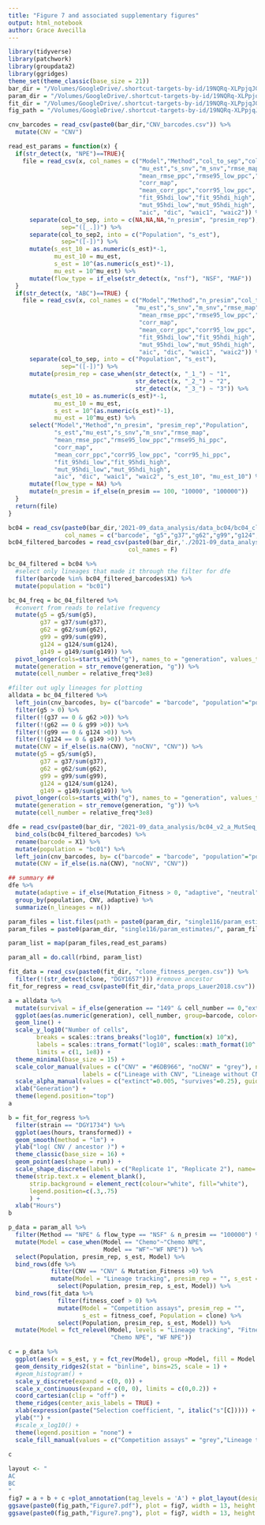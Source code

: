 ```yaml
---
title: "Figure 7 and associated supplementary figures"
output: html_notebook
author: Grace Avecilla
---
```


```r
library(tidyverse)
library(patchwork)
library(groupdata2)
library(ggridges)
theme_set(theme_classic(base_size = 21))
bar_dir = "/Volumes/GoogleDrive/.shortcut-targets-by-id/19NQRq-XLPpjqJGmLbP4MHRjala2WVahk/Avecilla et al Simulating CNV evolution/scripts/cnv_sims_inference/barcode_method/"
param_dir = "/Volumes/GoogleDrive/.shortcut-targets-by-id/19NQRq-XLPpjqJGmLbP4MHRjala2WVahk/Avecilla et al Simulating CNV evolution/scripts/cnv_sims_inference/hpc_output/Lauer2018/"
fit_dir = "/Volumes/GoogleDrive/.shortcut-targets-by-id/19NQRq-XLPpjqJGmLbP4MHRjala2WVahk/Avecilla et al Simulating CNV evolution/scripts/cnv_sims_inference/fitness_assays/"
fig_path = "/Volumes/GoogleDrive/.shortcut-targets-by-id/19NQRq-XLPpjqJGmLbP4MHRjala2WVahk/Avecilla et al Simulating CNV evolution/figures/"
```

```r
cnv_barcodes = read_csv(paste0(bar_dir,"CNV_barcodes.csv")) %>%
  mutate(CNV = "CNV")
```

```r
read_est_params = function(x) {
  if(str_detect(x, "NPE")==TRUE){
    file = read_csv(x, col_names = c("Model","Method","col_to_sep","col_to_sep2",
                                     "mu_est","s_snv","m_snv","rmse_map",
                                     "mean_rmse_ppc","rmse95_low_ppc","rmse95_hi_ppc",
                                     "corr_map",
                                     "mean_corr_ppc","corr95_low_ppc", "corr95_hi_ppc",
                                     "fit_95hdi_low","fit_95hdi_high",
                                     "mut_95hdi_low","mut_95hdi_high",
                                     "aic", "dic", "waic1", "waic2")) %>%
      separate(col_to_sep, into = c(NA,NA,NA,"n_presim", "presim_rep"), 
               sep="([_.])") %>%
      separate(col_to_sep2, into = c("Population", "s_est"), 
               sep="([-])") %>%
      mutate(s_est_10 = as.numeric(s_est)*-1,
             mu_est_10 = mu_est,
             s_est = 10^(as.numeric(s_est)*-1),
             mu_est = 10^mu_est) %>%
      mutate(flow_type = if_else(str_detect(x, "nsf"), "NSF", "MAF"))
  }
  if(str_detect(x, "ABC")==TRUE) {
    file = read_csv(x, col_names = c("Model","Method","n_presim","col_to_sep",
                                    "mu_est","s_snv","m_snv","rmse_map",
                                     "mean_rmse_ppc","rmse95_low_ppc","rmse95_hi_ppc",
                                     "corr_map",
                                     "mean_corr_ppc","corr95_low_ppc", "corr95_hi_ppc",
                                     "fit_95hdi_low","fit_95hdi_high",
                                     "mut_95hdi_low","mut_95hdi_high",
                                     "aic", "dic", "waic1", "waic2")) %>%
      separate(col_to_sep, into = c("Population", "s_est"), 
               sep="([-])") %>%
      mutate(presim_rep = case_when(str_detect(x, "_1_") ~ "1",
                                    str_detect(x, "_2_") ~ "2",
                                    str_detect(x, "_3_") ~ "3")) %>%
      mutate(s_est_10 = as.numeric(s_est)*-1,
             mu_est_10 = mu_est, 
             s_est = 10^(as.numeric(s_est)*-1),
             mu_est = 10^mu_est) %>%
      select("Model","Method","n_presim", "presim_rep","Population",
             "s_est","mu_est","s_snv","m_snv","rmse_map",
             "mean_rmse_ppc","rmse95_low_ppc","rmse95_hi_ppc",
             "corr_map",
             "mean_corr_ppc","corr95_low_ppc", "corr95_hi_ppc",
             "fit_95hdi_low","fit_95hdi_high",
             "mut_95hdi_low","mut_95hdi_high",
             "aic", "dic", "waic1", "waic2", "s_est_10", "mu_est_10") %>%
      mutate(flow_type = NA) %>%
      mutate(n_presim = if_else(n_presim == 100, "10000", "100000"))
  }
  return(file)
}
```


```r
bc04 = read_csv(paste0(bar_dir,'2021-09_data_analysis/data_bc04/bc04_cluster.csv'), 
                col_names = c("barcode", "g5","g37","g62","g99","g124","g149")) 
bc04_filtered_barcodes = read_csv(paste0(bar_dir,'./2021-09_data_analysis/data_bc04/bc04_bcfiltered_barcodes.csv'),
                                  col_names = F)

bc_04_filtered = bc04 %>% 
  #select only lineages that made it through the filter for dfe
  filter(barcode %in% bc04_filtered_barcodes$X1) %>%
  mutate(population = "bc01")

bc_04_freq = bc_04_filtered %>%
  #convert from reads to relative frequency
  mutate(g5 = g5/sum(g5),
         g37 = g37/sum(g37),
         g62 = g62/sum(g62),
         g99 = g99/sum(g99),
         g124 = g124/sum(g124),
         g149 = g149/sum(g149)) %>%
  pivot_longer(cols=starts_with("g"), names_to = "generation", values_to = "relative_freq") %>%
  mutate(generation = str_remove(generation, "g")) %>%
  mutate(cell_number = relative_freq*3e8)

#filter out ugly lineages for plotting
alldata = bc_04_filtered %>%
  left_join(cnv_barcodes, by= c("barcode" = "barcode", "population"="population")) %>% 
  filter(g5 > 0) %>%
  filter(!(g37 == 0 & g62 >0)) %>%
  filter(!(g62 == 0 & g99 >0)) %>%
  filter(!(g99 == 0 & g124 >0)) %>%
  filter(!(g124 == 0 & g149 >0)) %>%
  mutate(CNV = if_else(is.na(CNV), "noCNV", "CNV")) %>%
  mutate(g5 = g5/sum(g5),
         g37 = g37/sum(g37),
         g62 = g62/sum(g62),
         g99 = g99/sum(g99),
         g124 = g124/sum(g124),
         g149 = g149/sum(g149)) %>%
  pivot_longer(cols=starts_with("g"), names_to = "generation", values_to = "relative_freq") %>%
  mutate(generation = str_remove(generation, "g")) %>%
  mutate(cell_number = relative_freq*3e8)
```

```r
dfe = read_csv(paste0(bar_dir, "2021-09_data_analysis/bc04_v2_a_MutSeq_Result.csv")) %>%
  bind_cols(bc04_filtered_barcodes) %>%
  rename(barcode = X1) %>%
  mutate(population = "bc01") %>%
  left_join(cnv_barcodes, by= c("barcode" = "barcode", "population"="population")) %>% 
  mutate(CNV = if_else(is.na(CNV), "noCNV", "CNV"))

## summary ##
dfe %>%
  mutate(adaptive = if_else(Mutation_Fitness > 0, "adaptive", "neutral")) %>%
  group_by(population, CNV, adaptive) %>%
  summarize(n_lineages = n())
```

```r
param_files = list.files(path = paste0(param_dir, "single116/param_estimates/"), pattern = '*est_real_params.csv')
param_files = paste0(param_dir, "single116/param_estimates/", param_files)

param_list = map(param_files,read_est_params)

param_all = do.call(rbind, param_list)
```


```r
fit_data = read_csv(paste0(fit_dir, "clone_fitness_pergen.csv")) %>%
  filter(!(str_detect(clone, "DGY1657"))) #remove ancestor
fit_for_regress = read_csv(paste0(fit_dir,"data_props_Lauer2018.csv"))
```


```r
a = alldata %>%
  mutate(survival = if_else(generation == "149" & cell_number == 0,"extinct", "survives")) %>%
  ggplot(aes(as.numeric(generation), cell_number, group=barcode, color=CNV, alpha = survival)) +
  geom_line() + 
  scale_y_log10("Number of cells",
        breaks = scales::trans_breaks("log10", function(x) 10^x),
        labels = scales::trans_format("log10", scales::math_format(10^.x)),
        limits = c(1, 1e8)) +
  theme_minimal(base_size = 15) +
  scale_color_manual(values = c("CNV" = "#6DB966", "noCNV" = "grey"), name = "", 
                     labels = c("Lineage with CNV", "Lineage without CNV")) +
  scale_alpha_manual(values = c("extinct"=0.005, "survives"=0.25), guide = FALSE) +
  xlab("Generation") +
  theme(legend.position="top")
a
```

```r
b = fit_for_regress %>%
  filter(strain == "DGY1734") %>%
  ggplot(aes(hours, transformed)) +
  geom_smooth(method = "lm") +
  ylab("log( CNV / ancestor )") +
  theme_classic(base_size = 16) +
  geom_point(aes(shape = run)) +
  scale_shape_discrete(labels = c("Replicate 1", "Replicate 2"), name= "") +
  theme(strip.text.x = element_blank(),
      strip.background = element_rect(colour="white", fill="white"),
      legend.position=c(.3,.75)
      ) +
  xlab("Hours")
b
```


```r
p_data = param_all %>%
  filter(Method == "NPE" & flow_type == "NSF" & n_presim == "100000") %>%
  mutate(Model = case_when(Model == "Chemo"~"Chemo NPE",
                           Model == "WF"~"WF NPE")) %>%
  select(Population, presim_rep, s_est, Model) %>%
  bind_rows(dfe %>%
            filter(CNV == "CNV" & Mutation_Fitness >0) %>%
            mutate(Model = "Lineage tracking", presim_rep = "", s_est = Mutation_Fitness, Population = population) %>%
              select(Population, presim_rep, s_est, Model)) %>%
  bind_rows(fit_data %>%
              filter(fitness_coef > 0) %>%
              mutate(Model = "Competition assays", presim_rep = "", 
                     s_est = fitness_coef, Population = clone) %>%
              select(Population, presim_rep, s_est, Model)) %>%
  mutate(Model = fct_relevel(Model, levels = "Lineage tracking", "Fitness assays",
                             "Chemo NPE", "WF NPE"))

c = p_data %>%
  ggplot(aes(x = s_est, y = fct_rev(Model), group =Model, fill = Model )) +
  geom_density_ridges2(stat = "binline", bins=25, scale = 1) +
  #geom_histogram() +
  scale_y_discrete(expand = c(0, 0)) +
  scale_x_continuous(expand = c(0, 0), limits = c(0,0.2)) +
  coord_cartesian(clip = "off") +
  theme_ridges(center_axis_labels = TRUE) +
  xlab(expression(paste("Selection coefficient, ", italic("s"[C])))) +
  ylab("") +
  #scale_x_log10() +
  theme(legend.position = "none") +
  scale_fill_manual(values = c("Competition assays" = "grey","Lineage tracking"="#a6cee3", "Chemo NPE" = "#4daf4a", "WF NPE" = "#984ea3"))
  
c

```






```r
layout <- "
AC
BC
"
fig7 = a + b + c +plot_annotation(tag_levels = 'A') + plot_layout(design = layout)
ggsave(paste0(fig_path,"Figure7.pdf"), plot = fig7, width = 13, height = 7, units = "in")
ggsave(paste0(fig_path,"Figure7.png"), plot = fig7, width = 13, height = 7, units = "in")
```
